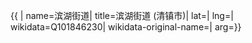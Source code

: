 {{ {{{1|PRC admin/showdata}}}|
name=滨湖街道|
title=滨湖街道 (清镇市)|
lat=|
lng=|
wikidata=Q101846230|
wikidata-original-name=|
arg={{{arg|}}}}}